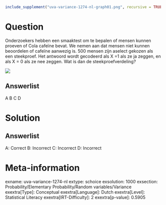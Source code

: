 ```r
include_supplement("uva-variance-1274-nl-graph01.png", recursive = TRUE)
```

Question
========

Onderzoekers hebben een smaaktest om te bepalen of mensen kunnen proeven
of Cola cafeïne bevat. We nemen aan dat mensen niet kunnen beoordelen of
cafeïne aanwezig is. 500 mensen zijn aselect gekozen als een steekproef.
Het antwoord wordt gecodeerd als X =1 als ze ja zeggen, en als X = 0 als
ze nee zeggen. Wat is dan de steekproefverdeling?

![](uva-variance-1274-nl-graph01.png)

Answerlist
----------

A
B
C
D

Solution
========

Answerlist
----------

A: Correct
B: Incorrect
C: Incorrect
D: Incorrect

Meta-information
================
exname: uva-variance-1274-nl
extype: schoice
exsolution: 1000
exsection: Probability/Elementary Probability/Random variables/Variance
exextra[Type]: Conceptual
exextra[Language]: Dutch
exextra[Level]: Statistical Literacy
exextra[IRT-Difficulty]: 2
exextra[p-value]: 0.5905
